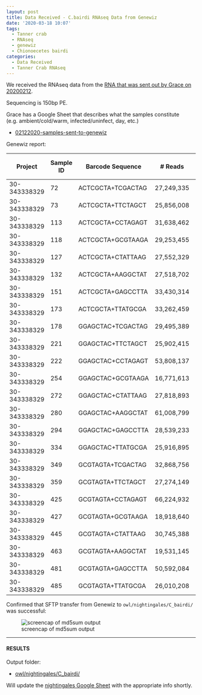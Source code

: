 ```yaml
---
layout: post
title: Data Received - C.bairdi RNAseq Data from Genewiz
date: '2020-03-18 10:07'
tags:
  - Tanner crab
  - RNAseq
  - genewiz
  - Chionoecetes bairdi
categories:
  - Data Received
  - Tanner Crab RNAseq
---
```

We received the RNAseq data from the [RNA that was sent out by Grace on 20200212](https://grace-ac.github.io/sent-crab-rna-genewiz/).

Sequencing is 150bp PE.

Grace has a Google Sheet that describes what the samples constitute (e.g. ambient/cold/warm, infected/uninfect, day, etc.)

- [02122020-samples-sent-to-genewiz
](https://docs.google.com/spreadsheets/d/1hXMY1rg5qYNTsqvO7PXbRgM7LF06ntEp27N2Efc9gSo/edit?usp=sharing)

Genewiz report:

| Project      | Sample ID | Barcode Sequence  | # Reads    | Yield (Mbases) | Mean Quality Score | % Bases >= 30 |
|--------------|-----------|-------------------|------------|----------------|--------------------|---------------|
| 30-343338329 | 72        | ACTCGCTA+TCGACTAG | 27,249,335 | 8,175          | 34.16              | 85.82         |
| 30-343338329 | 73        | ACTCGCTA+TTCTAGCT | 25,856,008 | 7,757          | 33.87              | 84.36         |
| 30-343338329 | 113       | ACTCGCTA+CCTAGAGT | 31,638,462 | 9,492          | 32.38              | 77.77         |
| 30-343338329 | 118       | ACTCGCTA+GCGTAAGA | 29,253,455 | 8,776          | 33.50              | 82.62         |
| 30-343338329 | 127       | ACTCGCTA+CTATTAAG | 27,552,329 | 8,266          | 33.14              | 81.13         |
| 30-343338329 | 132       | ACTCGCTA+AAGGCTAT | 27,518,702 | 8,256          | 34.86              | 88.87         |
| 30-343338329 | 151       | ACTCGCTA+GAGCCTTA | 33,430,314 | 10,029         | 35.01              | 89.35         |
| 30-343338329 | 173       | ACTCGCTA+TTATGCGA | 33,262,459 | 9,979          | 34.45              | 87.06         |
| 30-343338329 | 178       | GGAGCTAC+TCGACTAG | 29,495,389 | 8,849          | 35.01              | 89.62         |
| 30-343338329 | 221       | GGAGCTAC+TTCTAGCT | 25,902,415 | 7,771          | 34.76              | 88.40         |
| 30-343338329 | 222       | GGAGCTAC+CCTAGAGT | 53,808,137 | 16,142         | 30.90              | 71.11         |
| 30-343338329 | 254       | GGAGCTAC+GCGTAAGA | 16,771,613 | 5,031          | 35.14              | 90.03         |
| 30-343338329 | 272       | GGAGCTAC+CTATTAAG | 27,818,893 | 8,346          | 33.30              | 81.70         |
| 30-343338329 | 280       | GGAGCTAC+AAGGCTAT | 61,008,799 | 18,303         | 30.85              | 70.86         |
| 30-343338329 | 294       | GGAGCTAC+GAGCCTTA | 28,539,233 | 8,562          | 35.12              | 90.04         |
| 30-343338329 | 334       | GGAGCTAC+TTATGCGA | 25,916,895 | 7,775          | 34.98              | 89.39         |
| 30-343338329 | 349       | GCGTAGTA+TCGACTAG | 32,868,756 | 9,861          | 33.53              | 82.69         |
| 30-343338329 | 359       | GCGTAGTA+TTCTAGCT | 27,274,149 | 8,182          | 34.96              | 89.20         |
| 30-343338329 | 425       | GCGTAGTA+CCTAGAGT | 66,224,932 | 19,867         | 29.54              | 65.13         |
| 30-343338329 | 427       | GCGTAGTA+GCGTAAGA | 18,918,640 | 5,676          | 33.31              | 80.87         |
| 30-343338329 | 445       | GCGTAGTA+CTATTAAG | 30,745,388 | 9,224          | 33.07              | 80.83         |
| 30-343338329 | 463       | GCGTAGTA+AAGGCTAT | 19,531,145 | 5,859          | 34.27              | 86.08         |
| 30-343338329 | 481       | GCGTAGTA+GAGCCTTA | 50,592,084 | 15,178         | 31.92              | 75.59         |
| 30-343338329 | 485       | GCGTAGTA+TTATGCGA | 26,010,208 | 7,803          | 34.63              | 87.48         |

Confirmed that SFTP transfer from Genewiz to `owl/nightingales/C_bairdi/` was successful:

![screencap of md5sum output](https://github.com/RobertsLab/sams-notebook/blob/master/images/screencaps/20200318_cbai_rnaseq_genewiz_md5_checks.png?raw=true)


---

#### RESULTS

Output folder:

- [owl/nightingales/C_bairdi/](https://owl.fish.washington.edu/nightingales/C_bairdi)

Will update the [nightingales Google Sheet](http://b.link/nightingales) with the appropriate info shortly.
